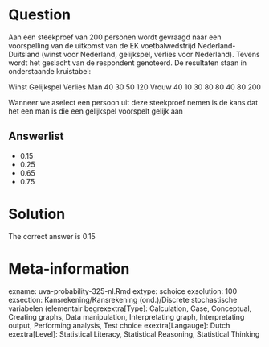 Question
========

Aan een steekproef van 200 personen wordt gevraagd naar een voorspelling van de uitkomst van de EK voetbalwedstrijd Nederland-Duitsland (winst voor Nederland, gelijkspel, verlies voor Nederland). Tevens wordt het geslacht van de respondent genoteerd. De resultaten staan in onderstaande kruistabel:

Winst Gelijkspel Verlies
Man 40 30 50 120
Vrouw 40 10 30 80
80 40 80 200

Wanneer we aselect een persoon uit deze steekproef nemen is de kans dat het een man is die een gelijkspel voorspelt gelijk aan 

Answerlist
----------
* 0.15
* 0.25
* 0.65
* 0.75

Solution
========

The correct answer is  0.15 

Meta-information
================
exname: uva-probability-325-nl.Rmd 
extype: schoice 
exsolution: 100 
exsection: Kansrekening/Kansrekening (ond.)/Discrete stochastische variabelen (elementair begrexextra[Type]: Calculation, Case, Conceptual, Creating graphs, Data manipulation, Interpretating graph, Interpretating output, Performing analysis, Test choice 
exextra[Langauge]: Dutch 
exextra[Level]: Statistical Literacy, Statistical Reasoning, Statistical Thinking 

